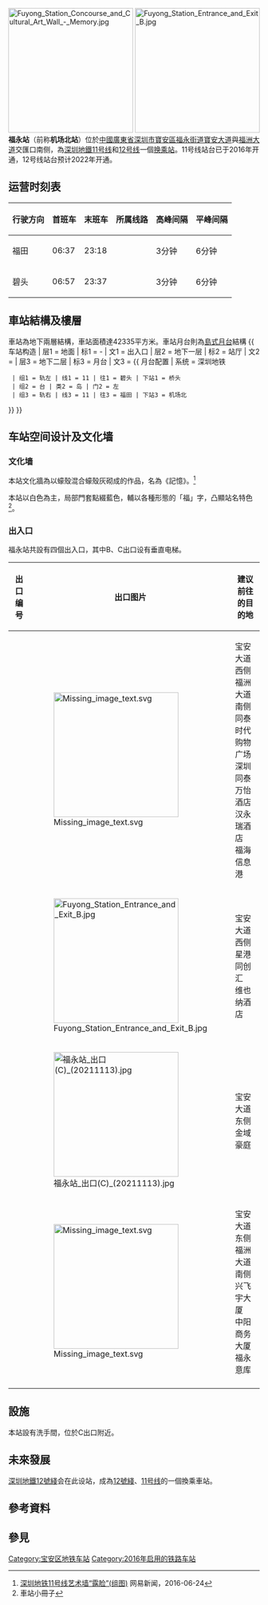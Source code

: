 {{noteTA
|G1=Transport
}}
{{Infobox station
|name = 福永
|pinyin = 
|eng_name = Fuyong
|formername = 机场北站<br>（Airport North Station）
|livery = LemonChiffon
|namecolour =
|linecolour = {{深圳地鐵色彩|11}}
|linecolour2 = {{深圳地鐵色彩|12}}
|linecolour3 = 
|image = Fuyong Station Platform.jpg
|caption =
|country = {{CHN}}
|borough = [[廣東省|廣東省]][[深圳市|深圳市]][[宝安区|宝安区]][[福永街道|福永街道]]
|address = [[宝安大道|宝安大道]]與[[福洲大道|福洲大道]]交匯口南側
|coordinates =
|map = 
|colour = 米黃色
|line = {{深圳地铁|11|sl}}<br/>{{深圳地鐵|12|sl}}（未来发展）
|stationhours = 06:27－23:47
|hours =
|connection =
|opened = {{深圳地鐵|11|s}}：2016年6月28日
|services = {{Adjacent stations|system=Shenzhen Metro |line1=11|left1=橋頭|right1=機場北}}|
|stationtype = [[地下車站|地下車站]]
|platformtype = [[島式月台|島式月台]]
|platform = 2
|exits = 4
|lift =
|escalator =
|route_map = {{Routemap|inline=yes|legend=no|map=
utSTRf!~MFADEg\utSTRg!~MFADEg~~{{RoutemapRoute|Licon=U|{{站|橋頭}}}}
utSTR+BSl\utSTR+BSr!~num1r
utSTR+BSl!~num2l\utSTR+BSr
utSTRf!~MFADEf\utSTRg!~MFADEf~~{{RoutemapRoute|Licon=D|{{站|機場北}}}}
}}
}}
[[File:Fuyong_Station_Concourse_and_Cultural_Art_Wall_-_Memory.jpg|250px]]
[[File:Fuyong_Station_Entrance_and_Exit_B.jpg|250px]]
'''福永站'''（前称'''机场北站'''）位於[[中華人民共和國|中國]][[廣東省|廣東省]][[深圳市|深圳市]][[寶安區|寶安區]][[福永街道|福永街道]][[寶安大道|寶安大道]]與[[福洲大道|福洲大道]]交匯口南侧，為[[深圳地鐵11号线|深圳地鐵11号线]]和[[深圳地鐵12号线|12号线]]一個[[换乘站|换乘站]]。11号线站台已于2016年开通，12号线站台预计2022年开通。

==运营时刻表==
{| class="wikitable"
|-
! 行驶方向 !! 首班车 !! 末班车 !! 所属线路 !! 高峰间隔 !! 平峰间隔
|-
|福田||06:37||23:18||{{深圳地鐵|11|c}}||3分钟||6分钟
|-
|碧头||06:57||23:37||{{深圳地鐵|11|c}}||3分钟||6分钟
|}

==車站結構及樓層==
車站為地下兩層結構，車站面積達42335平方米。車站月台則為[[島式月台|島式月台]]結構
{{ 车站构造
| 层1 = 地面 | 标1 = -
| 文1 = 出入口
| 层2 = 地下一层 | 标2 = 站厅
| 文2 = {{spml|售票机|客服中心|商店}}
| 层3 = 地下二层 | 标3 = 月台
| 文3 = {{ 月台配置 | 系统 = 深圳地铁
  | 组1 = 轨左 | 线1 = 11 | 往1 = 碧头 | 下站1 = 桥头
  | 组2 = 台 | 类2 = 岛 | 门2 = 左
  | 组3 = 轨右 | 线3 = 11 | 往3 = 福田 | 下站3 = 机场北
}}
}}

== 车站空间设计及文化墙 ==
=== 文化墙 ===
本站文化牆為以蠔殼混合蠔殼灰砌成的作品，名為《記憶》。<ref>[http://news.163.com/16/0602/04/BOHFMOC400014AED.html 深圳地铁11号线艺术墙“露脸”(组图)] {{Wayback|url=http://news.163.com/16/0602/04/BOHFMOC400014AED.html |date=20160814042250 }}网易新闻，2016-06-24</ref>

本站以白色為主，局部門套點綴藍色，輔以各種形態的「福」字，凸顯站名特色<ref>車站小冊子</ref>。

=== 出入口 ===
福永站共設有四個出入口，其中B、C出口设有垂直电梯。
<!--車站出口列表的內容經已按車站指示牌排列，請勿擅自加入非指示牌的內容-->
{| class="wikitable"
! 出口编号
! 出口图片
! 建议前往的目的地
|-
| {{綠底白字出口|A|附=盲}}
| [[File:Missing_image_text.svg|250px]] 
| 宝安大道西侧<br>福洲大道南侧<br>同泰时代购物广场<br>深圳同泰万怡酒店<br>汉永瑞酒店<br>福海信息港
|-
| {{綠底白字出口|B|附=盲升}}
| [[File:Fuyong_Station_Entrance_and_Exit_B.jpg|250px]] 
| 宝安大道西侧<br>星港同创汇<br>维也纳酒店
|-
| {{綠底白字出口|C|附=盲升}}
| [[File:福永站_出口(C)_(20211113).jpg|250px]] 
| 宝安大道东侧<br>金域豪庭
|-
| {{綠底白字出口|D|附=盲}}
| [[File:Missing_image_text.svg|250px]] 
| 宝安大道东侧<br>福洲大道南侧<br>兴飞宇大厦<br>中阳商务大厦<br>福永意库
|-
| bgcolor="#EEEEEE" colspan=3 | {{綠底白字出口|註=盲升}}
|}

==設施==
本站設有洗手間，位於C出口附近。

==未來發展==
[[深圳地鐵|深圳地鐵]][[深圳地鐵12號綫|12號綫]]会在此设站，成為[[深圳地鐵12號綫|12號綫]]、[[深圳地鐵11号线|11号线]]的一個換乘車站。
{{深圳地铁12号线车站}}

==參考資料==
<div class="references-small">
<references />
</div>

==參見==
{{深圳地鐵11號線車站}}
{{深圳地鐵車站列表|SZM_future}}

[[Category:宝安区地铁车站|Category:宝安区地铁车站]]
[[Category:2016年启用的铁路车站|Category:2016年启用的铁路车站]]